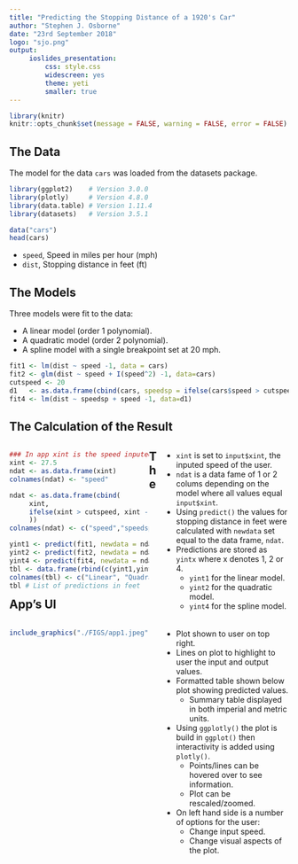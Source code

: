 ```yaml
---
title: "Predicting the Stopping Distance of a 1920's Car"
author: "Stephen J. Osborne"
date: "23rd September 2018"
logo: "sjo.png"
output:
     ioslides_presentation:
         css: style.css
         widescreen: yes
         theme: yeti
         smaller: true
---
```


```r
library(knitr) 
knitr::opts_chunk$set(message = FALSE, warning = FALSE, error = FALSE)
```

## The Data

The model for the data `cars` was loaded from the datasets package.

```r
library(ggplot2)    # Version 3.0.0
library(plotly)     # Version 4.8.0
library(data.table) # Version 1.11.4
library(datasets)   # Version 3.5.1
```

```r
data("cars")
head(cars)
```

* `speed`, Speed in miles per hour (mph)
* `dist`, Stopping distance in feet (ft)

## The Models

Three models were fit to the data:

* A linear model (order 1 polynomial).
* A quadratic model (order 2 polynomial).
* A spline model with a single breakpoint set at 20 mph.

```r
fit1 <- lm(dist ~ speed -1, data = cars)
fit2 <- glm(dist ~ speed + I(speed^2) -1, data=cars)
cutspeed <- 20
d1   <- as.data.frame(cbind(cars, speedsp = ifelse(cars$speed > cutspeed, cars$speed - cutspeed, 0 )))
fit4 <- lm(dist ~ speedsp + speed -1, data=d1)
```

## The Calculation of the Result

<div style="width:50%; float:left">
```r
### In app xint is the speed inputed by the user
xint <- 27.5 
ndat <- as.data.frame(xint)
colnames(ndat) <- "speed"

ndat <- as.data.frame(cbind(
     xint,
     ifelse(xint > cutspeed, xint - cutspeed, 0 )
     ))
colnames(ndat) <- c("speed","speedsp")

yint1 <- predict(fit1, newdata = ndat)
yint2 <- predict(fit2, newdata = ndat)
yint4 <- predict(fit4, newdata = ndat)
tbl <- data.frame(rbind(c(yint1,yint2,yint4)))
colnames(tbl) <- c("Linear", "Quadratic","Spline")
tbl # List of predictions in feet
```
</div>

<div style="width:45%; float:right; margin: 0 0 0 10px;">
* `xint` is set to `input$xint`, the inputed speed of the user.
* `ndat` is a data fame of 1 or 2 colums depending on the model where all values equal `input$xint`.
* Using `predict()` the values for stopping distance in feet were calculated with `newdata` set equal to the data frame, `ndat`.
* Predictions are stored as `yintx` where x denotes 1, 2 or 4.
     * `yint1` for the linear model.
     * `yint2` for the quadratic model.
     * `yint4` for the spline model.
     
</div>

## The App's UI

<div style="width:50%; float:left">

```r
include_graphics("./FIGS/app1.jpeg")
```

</div>
<div style="width:45%; float:right; margin: 0 0 0 10px;">
* Plot shown to user on top right.
* Lines on plot to highlight to user the input and output values.
* Formatted table shown below plot showing predicted values.
     * Summary table displayed in both imperial and metric units.
* Using `ggplotly()` the plot is build in `ggplot()` then interactivity is added using `plotly()`.
     * Points/lines can be hovered over to see information.
     * Plot can be rescaled/zoomed.
* On left hand side is a number of options for the user:
     * Change input speed.
     * Change visual aspects of the plot.
</div>


